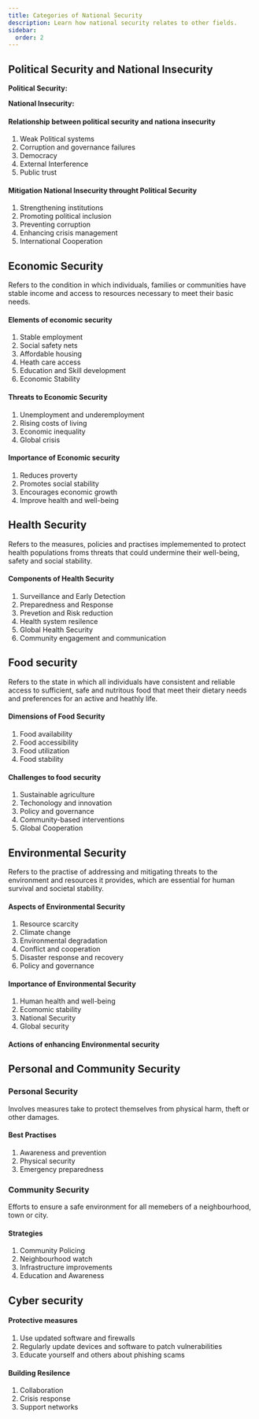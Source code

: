 ```yaml
---
title: Categories of National Security
description: Learn how national security relates to other fields.
sidebar: 
  order: 2
---
```


## Political Security and National Insecurity

**Political Security:** 

**National Insecurity:**

#### Relationship between political security and nationa insecurity

1. Weak Political systems
2. Corruption and governance failures
3. Democracy
4. External Interference
5. Public trust

#### Mitigation National Insecurity throught Political Security

1. Strengthening institutions
2. Promoting political inclusion
3. Preventing corruption
4. Enhancing crisis management
5. International Cooperation



## Economic Security

Refers to the condition in which individuals, families or communities have stable
income and access to resources necessary to meet their basic needs.

#### Elements of economic security

1. Stable employment
2. Social safety nets
3. Affordable housing
4. Heath care access
5. Education and Skill development
6. Economic Stability

#### Threats to Economic Security

1. Unemployment and underemployment
2. Rising costs of living
3. Economic inequality
4. Global crisis

#### Importance of Economic security

1. Reduces proverty
2. Promotes social stability
3. Encourages economic growth
4. Improve health and well-being



## Health Security

Refers to the measures, policies and practises implememented to protect health
populations froms threats that could undermine their well-being, safety and 
social stability.

#### Components of Health Security

1. Surveillance and Early Detection
2. Preparedness and Response
3. Prevetion and Risk reduction
4. Health system resilence
5. Global Health Security
6. Community engagement and communication



## Food security

Refers to the state in which all individuals have consistent and reliable access
to sufficient, safe and nutritous food that meet their dietary needs and 
preferences for an active and heathly life.

#### Dimensions of Food Security

1. Food availability
2. Food accessibility 
3. Food utilization
4. Food stability

#### Challenges to food security

1. Sustainable agriculture
2. Techonology and innovation
3. Policy and governance
4. Community-based interventions
5. Global Cooperation



## Environmental Security

Refers to the practise of addressing and mitigating threats to the environment
and resources it provides, which are essential for human survival and societal
stability.

#### Aspects of Environmental Security

1. Resource scarcity
2. Climate change
3. Environmental degradation
4. Conflict and cooperation
5. Disaster response and recovery
6. Policy and governance

#### Importance of Environmental Security

1. Human health and well-being
2. Ecomomic stability
3. National Security
4. Global security

#### Actions of enhancing Environmental security




## Personal and Community Security

### Personal Security 

Involves measures take to protect themselves from 
physical harm, theft or other damages.

#### Best Practises

1. Awareness and prevention
2. Physical security
3. Emergency preparedness

### Community Security

Efforts to ensure a safe environment for all memebers of a neighbourhood, town
or city.

#### Strategies

1. Community Policing
2. Neighbourhood watch
3. Infrastructure improvements
4. Education and Awareness



## Cyber security

#### Protective measures

1. Use updated software and firewalls
2. Regularly update devices and software to patch vulnerabilities
3. Educate yourself and others about phishing scams

#### Building Resilence

1. Collaboration 
2. Crisis response
3. Support networks

